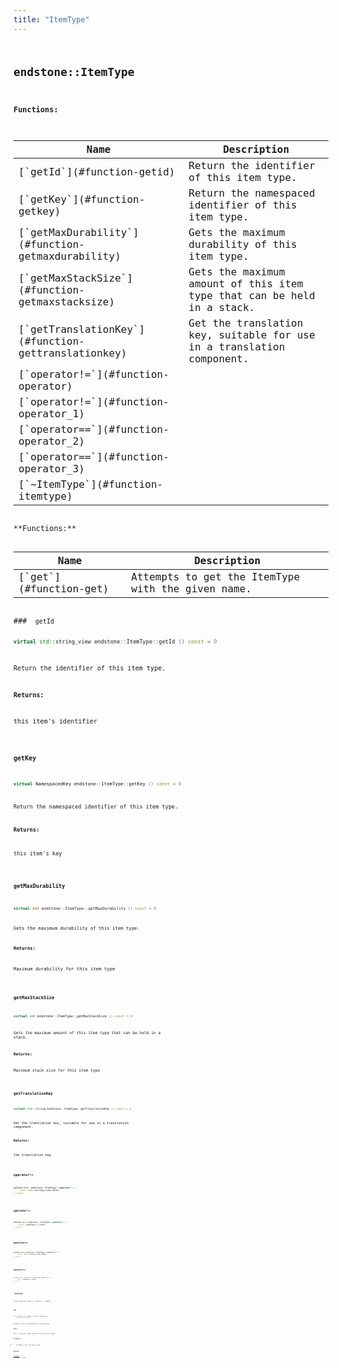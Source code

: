 ```yaml
---
title: "ItemType"
---
```


## <code className="doc-symbol doc-symbol-class"/> endstone::ItemType

















**Functions:**

<table>
<thead>
   <tr>
      <th>Name</th>
      <th>Description</th>
   </tr>
</thead>
<tbody>
<tr key="classendstone_1_1_item_type_1a56424331592c8d52c505a381ff15480d">
    <td>[`getId`](#function-getid)</td>
    <td>Return the identifier of this item type.</td>
</tr>
<tr key="classendstone_1_1_item_type_1ac6e624e2ada4e0b00e649da7eef9c895">
    <td>[`getKey`](#function-getkey)</td>
    <td>Return the namespaced identifier of this item type.</td>
</tr>
<tr key="classendstone_1_1_item_type_1ad6e45d72ee92f575f9913674f3beacd9">
    <td>[`getMaxDurability`](#function-getmaxdurability)</td>
    <td>Gets the maximum durability of this item type.</td>
</tr>
<tr key="classendstone_1_1_item_type_1a0ed5eae24345de2c756b00eb6da0cdb9">
    <td>[`getMaxStackSize`](#function-getmaxstacksize)</td>
    <td>Gets the maximum amount of this item type that can be held in a stack.</td>
</tr>
<tr key="classendstone_1_1_item_type_1a2e673b2a8d514e0d5697d5c15bee9e3c">
    <td>[`getTranslationKey`](#function-gettranslationkey)</td>
    <td>Get the translation key, suitable for use in a translation component.</td>
</tr>
<tr key="classendstone_1_1_item_type_1af744ff14c9521369c6935eb8993d640f">
    <td>[`operator!=`](#function-operator)</td>
    <td></td>
</tr>
<tr key="classendstone_1_1_item_type_1a81b1aeb108d98457a98c801207b92f21">
    <td>[`operator!=`](#function-operator_1)</td>
    <td></td>
</tr>
<tr key="classendstone_1_1_item_type_1a30a71758b6797ce64715172fbc187e7f">
    <td>[`operator==`](#function-operator_2)</td>
    <td></td>
</tr>
<tr key="classendstone_1_1_item_type_1af875aee911c2b3f95b2efb7dfd2dc8fd">
    <td>[`operator==`](#function-operator_3)</td>
    <td></td>
</tr>
<tr key="classendstone_1_1_item_type_1a0d214cfa5e07bd5310b1ad134f873bc7">
    <td>[`~ItemType`](#function-itemtype)</td>
    <td></td>
</tr>
</tbody>
</table>
**Functions:**

<table>
<thead>
   <tr>
      <th>Name</th>
      <th>Description</th>
   </tr>
</thead>
<tbody>
<tr key="classendstone_1_1_item_type_1a828907daec071e5a095a248dfd3bd309">
    <td>[`get`](#function-get)</td>
    <td>Attempts to get the ItemType with the given name.</td>
</tr>
</tbody>
</table>
### <code className="doc-symbol doc-symbol-function"/> getId

```cpp
virtual std::string_view endstone::ItemType::getId () const = 0
```

Return the identifier of this item type.



**Returns:**

this item's identifier 





        
### <code className="doc-symbol doc-symbol-function"/> getKey

```cpp
virtual NamespacedKey endstone::ItemType::getKey () const = 0
```

Return the namespaced identifier of this item type.



**Returns:**

this item's key 





        
### <code className="doc-symbol doc-symbol-function"/> getMaxDurability

```cpp
virtual int endstone::ItemType::getMaxDurability () const = 0
```

Gets the maximum durability of this item type.



**Returns:**

Maximum durability for this item type 





        
### <code className="doc-symbol doc-symbol-function"/> getMaxStackSize

```cpp
virtual int endstone::ItemType::getMaxStackSize () const = 0
```

Gets the maximum amount of this item type that can be held in a stack.



**Returns:**

Maximum stack size for this item type 





        
### <code className="doc-symbol doc-symbol-function"/> getTranslationKey

```cpp
virtual std::string endstone::ItemType::getTranslationKey () const = 0
```

Get the translation key, suitable for use in a translation component.



**Returns:**

the translation key 





        
### <code className="doc-symbol doc-symbol-function"/> operator!=

```cpp
inline bool endstone::ItemType::operator!= (
    const std::string_view other
) const
```


### <code className="doc-symbol doc-symbol-function"/> operator!=

```cpp
inline bool endstone::ItemType::operator!= (
    const ItemType & other
) const
```


### <code className="doc-symbol doc-symbol-function"/> operator==

```cpp
inline bool endstone::ItemType::operator== (
    const std::string_view other
) const
```


### <code className="doc-symbol doc-symbol-function"/> operator==

```cpp
inline bool endstone::ItemType::operator== (
    const ItemType & other
) const
```


### <code className="doc-symbol doc-symbol-function"/> ~ItemType

```cpp
virtual endstone::ItemType::~ItemType () = default
```


### <code className="doc-symbol doc-symbol-function"/> get

```cpp
static inline const ItemType * endstone::ItemType::get (
    std::string_view name
) 
```

Attempts to get the ItemType with the given name.



**Note:**

This is a normal lookup, names must be the precise name.




**Parameters:**


* `name` Name of the item\_type to get



**Returns:**

[**ItemType**](classendstone_1_1_item_type.md) if found, or nullptr 





        